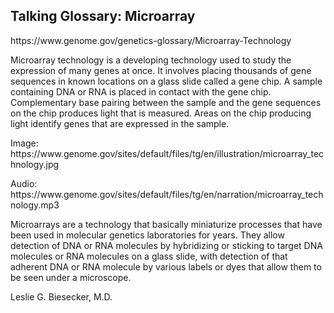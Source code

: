 ## Talking Glossary: Microarray

https://www.genome.gov/genetics-glossary/Microarray-Technology

Microarray technology is a developing technology used to study the expression of many genes at once. It involves placing thousands of gene sequences in known locations on a glass slide called a gene chip. A sample containing DNA or RNA is placed in contact with the gene chip. Complementary base pairing between the sample and the gene sequences on the chip produces light that is measured. Areas on the chip producing light identify genes that are expressed in the sample.

Image: https://www.genome.gov/sites/default/files/tg/en/illustration/microarray_technology.jpg

Audio: https://www.genome.gov/sites/default/files/tg/en/narration/microarray_technology.mp3


Microarrays are a technology that basically miniaturize processes that have been used in molecular genetics laboratories for years. They allow detection of DNA or RNA molecules by hybridizing or sticking to target DNA molecules or RNA molecules on a glass slide, with detection of that adherent DNA or RNA molecule by various labels or dyes that allow them to be seen under a microscope.

Leslie G. Biesecker, M.D.
